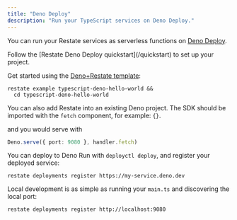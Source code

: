 ```yaml
---
title: "Deno Deploy"
description: "Run your TypeScript services on Deno Deploy."
---
```



You can run your Restate services as serverless functions on [Deno Deploy](https://deno.com/deploy).

<Tip>
    Follow the [Restate Deno Deploy quickstart](/quickstart) to set up your project.
</Tip>

Get started using the
[Deno+Restate template](https://github.com/restatedev/examples/tree/main/typescript/templates/deno):
```shell
restate example typescript-deno-hello-world &&
  cd typescript-deno-hello-world
```

You can also add Restate into an existing Deno project. The SDK should be imported with the `fetch` component, for example: <code>{<CustomVars name="DENO_FETCH"/>}</code>.

and you would serve with
```ts
Deno.serve({ port: 9080 }, handler.fetch)
```

You can deploy to Deno Run with `deployctl deploy`, and register your deployed
service:
```shell
restate deployments register https://my-service.deno.dev
```

Local development is as simple as running your `main.ts` and discovering the local
port:
```shell
restate deployments register http://localhost:9080
```
